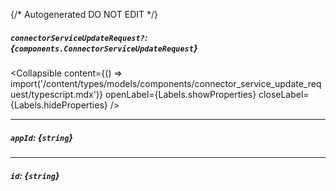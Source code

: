 {/* Autogenerated DO NOT EDIT  */}

##### `connectorServiceUpdateRequest?`: *{`components.ConnectorServiceUpdateRequest`}*

<Collapsible content={() => import('/content/types/models/components/connector_service_update_request/typescript.mdx')} openLabel={Labels.showProperties} closeLabel={Labels.hideProperties} />


---
##### `appId`: *{`string`}*

---
##### `id`: *{`string`}*


